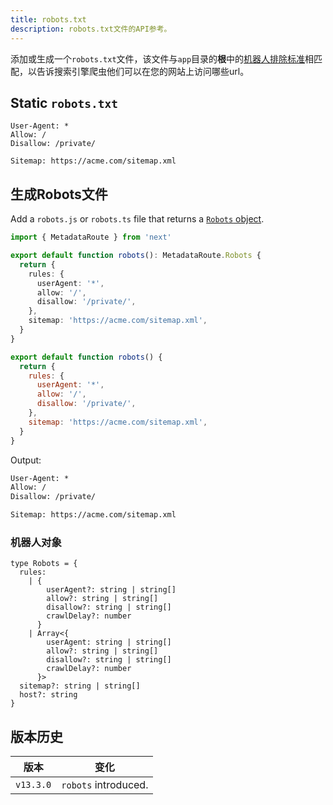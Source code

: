 ```yaml
---
title: robots.txt
description: robots.txt文件的API参考。
---
```


添加或生成一个`robots.txt`文件，该文件与`app`目录的**根**中的[机器人排除标准](https://en.wikipedia.org/wiki/Robots.txt#Standard)相匹配，以告诉搜索引擎爬虫他们可以在您的网站上访问哪些url。

## Static `robots.txt`

```txttitle="app/robots.txt"
User-Agent: *
Allow: /
Disallow: /private/

Sitemap: https://acme.com/sitemap.xml
```

## 生成Robots文件

Add a `robots.js` or `robots.ts` file that returns a [`Robots` object](#robots-object).

```ts title="app/robots.ts" switcher
import { MetadataRoute } from 'next'

export default function robots(): MetadataRoute.Robots {
  return {
    rules: {
      userAgent: '*',
      allow: '/',
      disallow: '/private/',
    },
    sitemap: 'https://acme.com/sitemap.xml',
  }
}
```

```js title="app/robots.js" switcher
export default function robots() {
  return {
    rules: {
      userAgent: '*',
      allow: '/',
      disallow: '/private/',
    },
    sitemap: 'https://acme.com/sitemap.xml',
  }
}
```

Output:

```txt
User-Agent: *
Allow: /
Disallow: /private/

Sitemap: https://acme.com/sitemap.xml
```

### 机器人对象

```tsx
type Robots = {
  rules:
    | {
        userAgent?: string | string[]
        allow?: string | string[]
        disallow?: string | string[]
        crawlDelay?: number
      }
    | Array<{
        userAgent: string | string[]
        allow?: string | string[]
        disallow?: string | string[]
        crawlDelay?: number
      }>
  sitemap?: string | string[]
  host?: string
}
```

## 版本历史

| 版本      | 变化                 |
| --------- | -------------------- |
| `v13.3.0` | `robots` introduced. |
